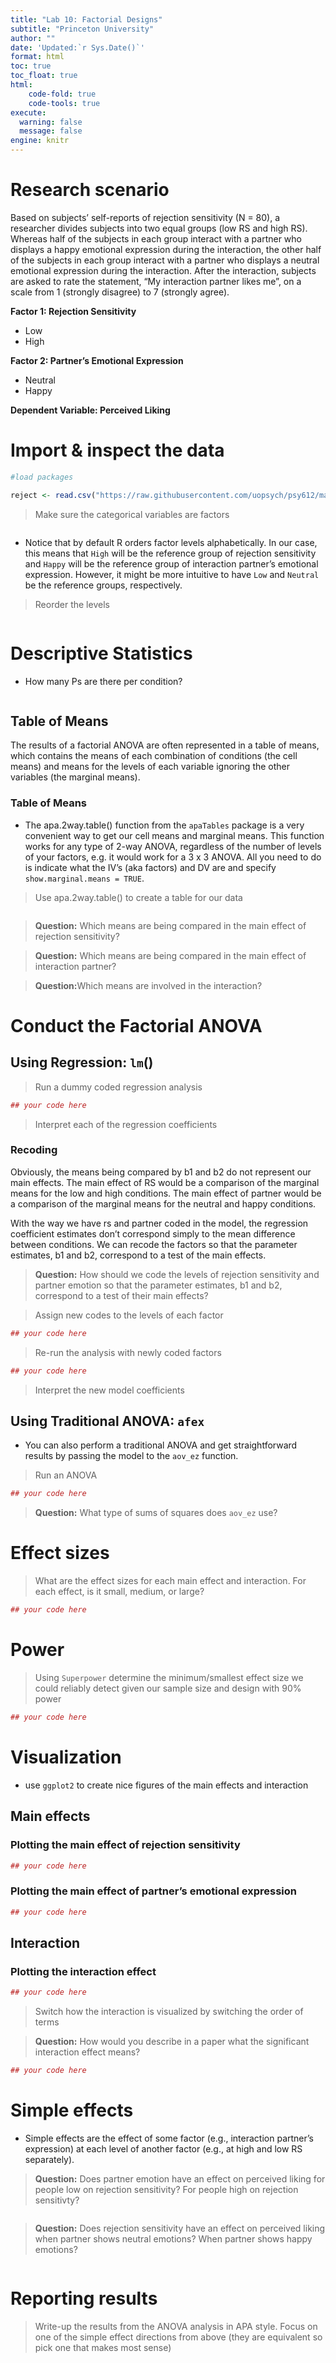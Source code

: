 ```yaml
---
title: "Lab 10: Factorial Designs"
subtitle: "Princeton University"
author: ""
date: 'Updated:`r Sys.Date()`'
format: html
toc: true
toc_float: true
html:
    code-fold: true
    code-tools: true
execute: 
  warning: false
  message: false
engine: knitr
---
```


# Research scenario

Based on subjects' self-reports of rejection sensitivity (N = 80), a researcher divides subjects into two equal groups (low RS and high RS). Whereas half of the subjects in each group interact with a partner who displays a happy emotional expression during the interaction, the other half of the subjects in each group interact with a partner who displays a neutral emotional expression during the interaction. After the interaction, subjects are asked to rate the statement, "My interaction partner likes me", on a scale from 1 (strongly disagree) to 7 (strongly agree).

**Factor 1: Rejection Sensitivity**

-   Low
-   High

**Factor 2: Partner's Emotional Expression**

-   Neutral
-   Happy

**Dependent Variable: Perceived Liking**

# Import & inspect the data

```r
#load packages

```


```r
reject <- read.csv("https://raw.githubusercontent.com/uopsych/psy612/master/labs/lab-8/data/reject.csv")
```

> Make sure the categorical variables are factors

```r


```

- Notice that by default R orders factor levels alphabetically. In our case, this means that `High` will be the reference group of rejection sensitivity and `Happy` will be the reference group of interaction partner's emotional expression. However, it might be more intuitive to have `Low` and `Neutral` be the reference groups, respectively.

> Reorder the levels

```r

```

# Descriptive Statistics

- How many Ps are there  per condition?

```r

```

## Table of Means

The results of a factorial ANOVA are often represented in a table of means, which contains the means of each combination of conditions (the cell means) and means for the levels of each variable ignoring the other variables (the marginal means).

### Table of Means

-   The apa.2way.table() function from the `apaTables` package is a very convenient way to get our cell means and marginal means. This function works for any type of 2-way ANOVA, regardless of the number of levels of your factors, e.g. it would work for a 3 x 3 ANOVA. All you need to do is indicate what the IV's (aka factors) and DV are and specify `show.marginal.means = TRUE`.

> Use apa.2way.table() to create a table for our data

```r

```

> **Question:** Which means are being compared in the main effect of rejection sensitivity?

> **Question:** Which means are being compared in the main effect of interaction partner?

> **Question:**Which means are involved in the interaction?

# Conduct the Factorial ANOVA

## Using Regression: `lm`()

> Run a dummy coded regression analysis

```r
## your code here
```

> Interpret each of the regression coefficients

### Recoding

Obviously, the means being compared by b1 and b2 do not represent our main effects. The main effect of RS would be a comparison of the marginal means for the low and high conditions. The main effect of partner would be a comparison of the marginal means for the neutral and happy conditions.

With the way we have rs and partner coded in the model, the regression coefficient estimates don't correspond simply to the mean difference between conditions. We can recode the factors so that the parameter estimates, b1 and b2, correspond to a test of the main effects.

> **Question:** How should we code the levels of rejection sensitivity and partner emotion so that the parameter estimates, b1 and b2, correspond to a test of their main effects?

> Assign new codes to the levels of each factor

```r
## your code here
```

> Re-run the analysis with newly coded factors

```r
## your code here
```

> Interpret the new model coefficients


## Using Traditional ANOVA: `afex`

- You can also perform a traditional ANOVA and get straightforward results by passing the model to the `aov_ez` function.

> Run an ANOVA

```r
## your code here
```

> **Question:** What type of sums of squares does `aov_ez` use?

# Effect sizes

> What are the effect sizes for each main effect and interaction. For each effect, is it small, medium, or large?

```r
## your code here
```

# Power

> Using `Superpower` determine the minimum/smallest effect size we could reliably detect given our sample size and design with 90% power

```r
## your code here
```

# Visualization

- use `ggplot2` to create nice figures of the main effects and interaction  

## Main effects

### Plotting the main effect of rejection sensitivity

```r
## your code here

```

### Plotting the main effect of partner's emotional expression

```r
## your code here

```

## Interaction

### Plotting the interaction effect

```r
## your code here

```

> Switch how the interaction is visualized by switching the order of terms

> **Question:** How would you describe in a paper what the significant interaction effect means?

```r
## your code here

```

# Simple effects

- Simple effects are the effect of some factor (e.g., interaction partner's expression) at each level of another factor (e.g., at high and low RS separately).

> **Question:** Does partner emotion have an effect on perceived liking for people low on rejection sensitivity? For people high on rejection sensitivty?

```r

```

> **Question:** Does rejection sensitivity have an effect on perceived liking when partner shows neutral emotions? When partner shows happy emotions?

```r

```

# Reporting results

> Write-up the results from the ANOVA analysis in APA style. Focus on one of the simple effect directions from above (they are equivalent so pick one that makes most sense)
